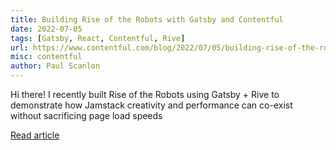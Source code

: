 ```yaml
---
title: Building Rise of the Robots with Gatsby and Contentful
date: 2022-07-05
tags: [Gatsby, React, Contentful, Rive]
url: https://www.contentful.com/blog/2022/07/05/building-rise-of-the-robots-with-gatsby-and-contentful/
misc: contentful
author: Paul Scanlon
---
```


Hi there! I recently built Rise of the Robots using Gatsby + Rive to demonstrate how Jamstack creativity and performance
can co-exist without sacrificing page load speeds

[Read article](https://www.contentful.com/blog/2022/07/05/building-rise-of-the-robots-with-gatsby-and-contentful/)
